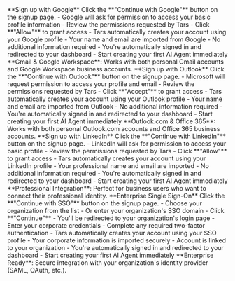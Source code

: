 <Tabs>
<Tab title="Google" icon="chrome">
**Sign up with Google**

<Steps>
<Step title="Click Google signup">
  Click the **"Continue with Google"** button on the signup page.
</Step>

<Step title="Grant permissions">
  - Google will ask for permission to access your basic profile information -
  Review the permissions requested by Tars - Click **"Allow"** to grant access
</Step>

<Step title="Account creation">
  - Tars automatically creates your account using your Google profile - Your
  name and email are imported from Google - No additional information required
</Step>

<Step title="Access dashboard">
  - You're automatically signed in and redirected to your dashboard
  - Start creating your first AI Agent immediately
</Step>
</Steps>

<Note>
**Gmail & Google Workspace**: Works with both personal Gmail accounts and Google Workspace business accounts.
</Note>
</Tab>

<Tab title="Outlook" icon="envelope">
**Sign up with Outlook**

<Steps>
<Step title="Click Outlook signup">
  Click the **"Continue with Outlook"** button on the signup page.
</Step>

<Step title="Grant permissions">
  - Microsoft will request permission to access your profile and email - Review
  the permissions requested by Tars - Click **"Accept"** to grant access
</Step>

<Step title="Account creation">
  - Tars automatically creates your account using your Outlook profile - Your
  name and email are imported from Outlook - No additional information required
</Step>

<Step title="Access dashboard">
  - You're automatically signed in and redirected to your dashboard
  - Start creating your first AI Agent immediately
</Step>
</Steps>

<Note>
**Outlook.com & Office 365**: Works with both personal Outlook.com accounts and Office 365 business accounts.
</Note>
</Tab>

<Tab title="LinkedIn" icon="linkedin">
**Sign up with LinkedIn**

<Steps>
<Step title="Click LinkedIn signup">
  Click the **"Continue with LinkedIn"** button on the signup page.
</Step>

<Step title="Grant permissions">
  - LinkedIn will ask for permission to access your basic profile - Review the
  permissions requested by Tars - Click **"Allow"** to grant access
</Step>

<Step title="Account creation">
  - Tars automatically creates your account using your LinkedIn profile - Your
  professional name and email are imported - No additional information required
</Step>

<Step title="Access dashboard">
  - You're automatically signed in and redirected to your dashboard
  - Start creating your first AI Agent immediately
</Step>
</Steps>

<Note>
**Professional Integration**: Perfect for business users who want to connect their professional identity.
</Note>
</Tab>

<Tab title="SSO" icon="shield-check">
**Enterprise Single Sign-On**

<Steps>
<Step title="Click SSO signup">
  Click the **"Continue with SSO"** button on the signup page.
</Step>

<Step title="Select your organization">
  - Choose your organization from the list - Or enter your organization's SSO
  domain - Click **"Continue"**
</Step>

<Step title="Authenticate with your organization">
  - You'll be redirected to your organization's login page - Enter your
  corporate credentials - Complete any required two-factor authentication
</Step>

<Step title="Account creation">
  - Tars automatically creates your account using your SSO profile - Your
  corporate information is imported securely - Account is linked to your
  organization
</Step>

<Step title="Access dashboard">
  - You're automatically signed in and redirected to your dashboard
  - Start creating your first AI Agent immediately
</Step>
</Steps>

<Note>
**Enterprise Ready**: Secure integration with your organization's identity provider (SAML, OAuth, etc.).
</Note>
</Tab>
</Tabs>
